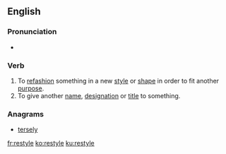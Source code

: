 ==English==

===Pronunciation===
* {{rhymes|aɪl|lang=en}}

===Verb===
{{en-verb|restyl}}

# To [[refashion]] something in a new [[style]] or [[shape]] in order to fit another [[purpose]].
# To give another [[name]], [[designation]] or [[title]] to something.

===Anagrams===
*[[tersely]]

[[fr:restyle]]
[[ko:restyle]]
[[ku:restyle]]